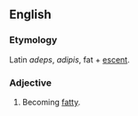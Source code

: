==English==

===Etymology===
Latin ''adeps'', ''adipis'', fat + [[escent]].

===Adjective===
#Becoming [[fatty]].